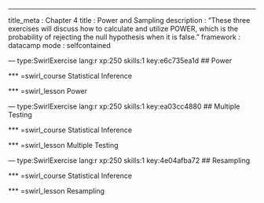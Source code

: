 ---
title_meta  : Chapter 4
title       : Power and Sampling
description : "These three exercises will discuss how to calculate and utilize POWER, which is the probability of rejecting the null hypothesis when it is false."
framework   : datacamp
mode        : selfcontained

--- type:SwirlExercise lang:r xp:250 skills:1 key:e6c735ea1d
## Power

*** =swirl_course
Statistical Inference

*** =swirl_lesson
Power

--- type:SwirlExercise lang:r xp:250 skills:1 key:ea03cc4880
## Multiple Testing

*** =swirl_course
Statistical Inference

*** =swirl_lesson
Multiple Testing

--- type:SwirlExercise lang:r xp:250 skills:1 key:4e04afba72
## Resampling

*** =swirl_course
Statistical Inference

*** =swirl_lesson
Resampling
